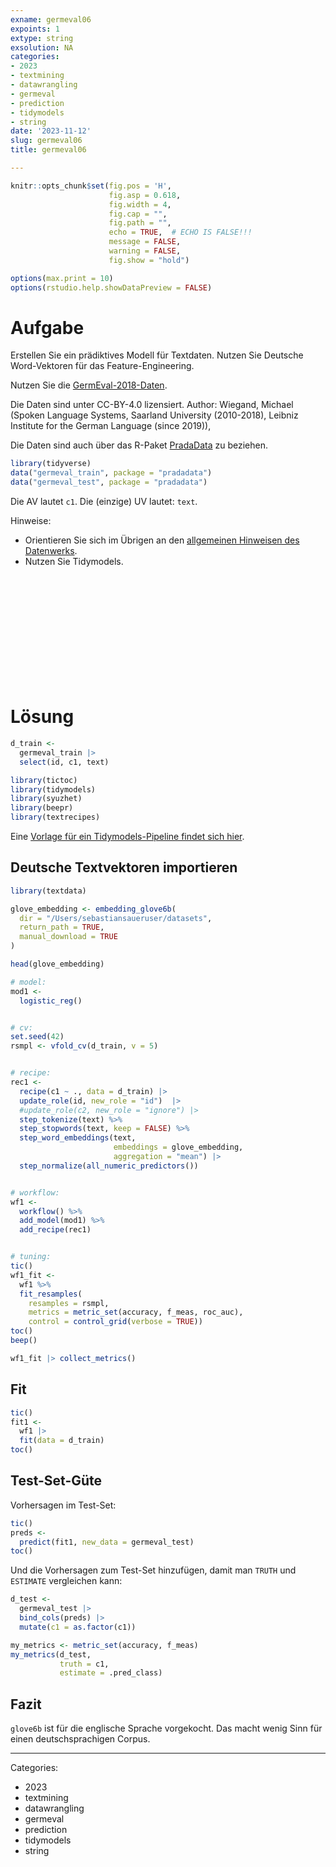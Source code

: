 ```yaml
---
exname: germeval06
expoints: 1
extype: string
exsolution: NA
categories:
- 2023
- textmining
- datawrangling
- germeval
- prediction
- tidymodels
- string
date: '2023-11-12'
slug: germeval06
title: germeval06

---
```




```r
knitr::opts_chunk$set(fig.pos = 'H',
                      fig.asp = 0.618,
                      fig.width = 4,
                      fig.cap = "", 
                      fig.path = "",
                      echo = TRUE,  # ECHO IS FALSE!!!
                      message = FALSE,
                      warning = FALSE,
                      fig.show = "hold")

options(max.print = 10)
options(rstudio.help.showDataPreview = FALSE)
```



# Aufgabe

Erstellen Sie ein prädiktives Modell für Textdaten. 
Nutzen Sie Deutsche Word-Vektoren für das Feature-Engineering.

Nutzen Sie die [GermEval-2018-Daten](https://heidata.uni-heidelberg.de/dataset.xhtml?persistentId=doi:10.11588/data/0B5VML).

Die Daten sind unter CC-BY-4.0 lizensiert. Author: Wiegand, Michael (Spoken Language Systems, Saarland University (2010-2018), Leibniz Institute for the German Language (since 2019)),

Die Daten sind auch über das R-Paket [PradaData](https://github.com/sebastiansauer/pradadata/tree/master/data-raw/GermEval-2018-Data-master) zu beziehen.


```r
library(tidyverse)
data("germeval_train", package = "pradadata")
data("germeval_test", package = "pradadata")
```

Die AV lautet `c1`. Die (einzige) UV lautet: `text`.


Hinweise:

- Orientieren Sie sich im Übrigen an den [allgemeinen Hinweisen des Datenwerks](https://datenwerk.netlify.app/hinweise).
- Nutzen Sie Tidymodels.






</br>
</br>
</br>
</br>
</br>
</br>
</br>
</br>
</br>
</br>

# Lösung


```r
d_train <-
  germeval_train |> 
  select(id, c1, text)
```


```r
library(tictoc)
library(tidymodels)
library(syuzhet)
library(beepr)
library(textrecipes)
```


Eine [Vorlage für ein Tidymodels-Pipeline findet sich hier](https://datenwerk.netlify.app/posts/tidymodels-vorlage2/tidymodels-vorlage2.html).


## Deutsche Textvektoren importieren

```r
library(textdata)

glove_embedding <- embedding_glove6b(
  dir = "/Users/sebastiansaueruser/datasets",
  return_path = TRUE,
  manual_download = TRUE
)

head(glove_embedding)
```


```r
# model:
mod1 <-
  logistic_reg()


# cv:
set.seed(42)
rsmpl <- vfold_cv(d_train, v = 5)


# recipe:
rec1 <-
  recipe(c1 ~ ., data = d_train) |> 
  update_role(id, new_role = "id")  |> 
  #update_role(c2, new_role = "ignore") |> 
  step_tokenize(text) %>%
  step_stopwords(text, keep = FALSE) %>%
  step_word_embeddings(text,
                       embeddings = glove_embedding,
                       aggregation = "mean") |> 
  step_normalize(all_numeric_predictors()) 


# workflow:
wf1 <-
  workflow() %>% 
  add_model(mod1) %>% 
  add_recipe(rec1)


# tuning:
tic()
wf1_fit <-
  wf1 %>% 
  fit_resamples(
    resamples = rsmpl,
    metrics = metric_set(accuracy, f_meas, roc_auc),
    control = control_grid(verbose = TRUE))
toc()
beep()
```




```r
wf1_fit |> collect_metrics()
```





## Fit

```r
tic()
fit1 <- 
  wf1 |> 
  fit(data = d_train)
toc()
```



## Test-Set-Güte


Vorhersagen im Test-Set:

```r
tic()
preds <-
  predict(fit1, new_data = germeval_test)
toc()
```

Und die Vorhersagen zum Test-Set hinzufügen, damit man `TRUTH` und `ESTIMATE` vergleichen kann:

```r
d_test <-
  germeval_test |> 
  bind_cols(preds) |> 
  mutate(c1 = as.factor(c1))
```



```r
my_metrics <- metric_set(accuracy, f_meas)
my_metrics(d_test,
           truth = c1,
           estimate = .pred_class)
```


## Fazit



`glove6b` ist für die englische Sprache vorgekocht. 
Das macht wenig Sinn für einen deutschsprachigen Corpus.

---

Categories: 

- 2023
- textmining
- datawrangling
- germeval
- prediction
- tidymodels
- string

